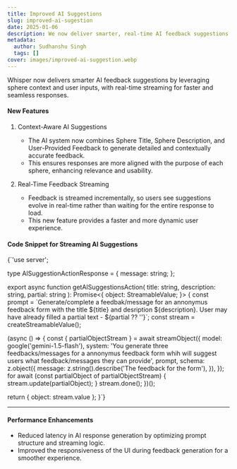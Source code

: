 ```yaml
---
title: Improved AI Suggestions
slug: improved-ai-sugestion
date: 2025-01-06
description: We now deliver smarter, real-time AI feedback suggestions using sphere context and streaming responses for a seamless experience.
metadata:
  author: Sudhanshu Singh
  tags: []
cover: images/improved-ai-suggestion.webp
---
```

Whisper now delivers smarter AI feedback suggestions by leveraging sphere context and user inputs, with real-time streaming for faster and seamless responses.

#### New Features
1. Context-Aware AI Suggestions  
   - The AI system now combines Sphere Title, Sphere Description, and User-Provided Feedback to generate detailed and contextually accurate feedback.  
   - This ensures responses are more aligned with the purpose of each sphere, enhancing relevance and usability.  

2. Real-Time Feedback Streaming  
   - Feedback is streamed incrementally, so users see suggestions evolve in real-time rather than waiting for the entire response to load.  
   - This new feature provides a faster and more dynamic user experience.  

#### Code Snippet for Streaming AI Suggestions  

<CodeWindow className='mt-4' language='tsx'>
{`'use server';

type AISuggestionActionResponse = {
  message: string;
};

export async function getAISuggestionsAction(
  title: string,
  description: string,
  partial: string
): Promise<{
  object: StreamableValue<AISuggestionActionResponse>;
}> {
  const prompt = \`Generate/complete a feedbak/message for an annonymus feedback form with the title \${title} and desription \${description}. User may have already filled a partial text - \${partial ?? ''}\`;
  const stream = createStreamableValue();

  (async () => {
    const { partialObjectStream } = await streamObject({
      model: google('gemini-1.5-flash'),
      system:
        'You generate three feedbacks/messages for a annonymus feedback form whih will suggest users what feedback/messages they can provide',
      prompt,
      schema: z.object({
        message: z.string().describe('The feedback for the form'),
      }),
    });
    for await (const partialObject of partialObjectStream) {
      stream.update(partialObject);
    }
    stream.done();
  })();

  return { object: stream.value };
}`}
</CodeWindow>

---

#### Performance Enhancements
- Reduced latency in AI response generation by optimizing prompt structure and streaming logic.  
- Improved the responsiveness of the UI during feedback generation for a smoother experience.  

